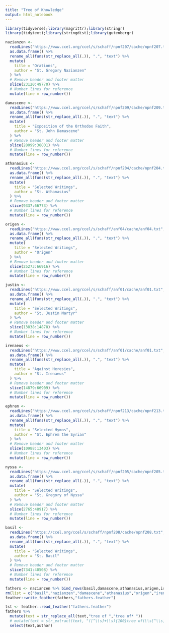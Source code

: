 ```yaml
---
title: "Tree of Knowledge"
output: html_notebook
---
```


```r
library(tidyverse);library(magrittr);library(stringr)
library(tidytext);library(stringdist);library(gutenbergr)
```

```r
nazianzen <- 
  readLines("https://www.ccel.org/ccel/s/schaff/npnf207/cache/npnf207.txt",skipNul = T) %>% 
  as.data.frame() %>%
  rename_all(funs(str_replace_all(.)), ".", "text") %>%
  mutate(
    title = "Orations",
    author = "St. Gregory Nazianzen"
  ) %>%
  # Remove header and footer matter
  slice(23120:49770) %>%
  # Number lines for reference
  mutate(line = row_number()) 
```

```r
damascene <- 
  readLines("https://www.ccel.org/ccel/s/schaff/npnf209/cache/npnf209.txt",skipNul = T) %>% 
  as.data.frame() %>%
  rename_all(funs(str_replace_all(.)), ".", "text") %>%
  mutate(
    title = "Exposition of the Orthodox Faith",
    author = "St. John Damascene"
  ) %>%
  # Remove header and footer matter
  slice(28099:38801) %>%
  # Number lines for reference
  mutate(line = row_number())
```

```r
athanasius <- 
  readLines("https://www.ccel.org/ccel/s/schaff/npnf204/cache/npnf204.txt",skipNul = T) %>% 
  as.data.frame() %>%
  rename_all(funs(str_replace_all(.)), ".", "text") %>%
  mutate(
    title = "Selected Writings",
    author = "St. Athanasius"
  ) %>%
  # Remove header and footer matter
  slice(9337:66773) %>%
  # Number lines for reference
  mutate(line = row_number())
```

```r
origen <- 
  readLines("https://www.ccel.org/ccel/s/schaff/anf04/cache/anf04.txt",skipNul = T) %>% 
  as.data.frame() %>%
  rename_all(funs(str_replace_all(.)), ".", "text") %>%
  mutate(
    title = "Selected Writings",
    author = "Origen"
  ) %>%
  # Remove header and footer matter
  slice(25273:66916) %>%
  # Number lines for reference
  mutate(line = row_number())
```

```r
justin <- 
  readLines("https://www.ccel.org/ccel/s/schaff/anf01/cache/anf01.txt",skipNul = T) %>% 
  as.data.frame() %>%
  rename_all(funs(str_replace_all(.)), ".", "text") %>%
  mutate(
    title = "Selected Writings",
    author = "St. Justin Martyr"
  ) %>%
  # Remove header and footer matter
  slice(13838:14878) %>%
  # Number lines for reference
  mutate(line = row_number())
```

```r
irenaeus <- 
  readLines("https://www.ccel.org/ccel/s/schaff/anf01/cache/anf01.txt",skipNul = T) %>% 
  as.data.frame() %>%
  rename_all(funs(str_replace_all(.)), ".", "text") %>%
  mutate(
    title = "Against Heresies",
    author = "St. Irenaeus"
  ) %>%
  # Remove header and footer matter
  slice(14879:66909) %>%
  # Number lines for reference
  mutate(line = row_number())
```

```r
ephrem <- 
  readLines("https://www.ccel.org/ccel/s/schaff/npnf213/cache/npnf213.txt",skipNul = T) %>% 
  as.data.frame() %>%
  rename_all(funs(str_replace_all(.)), ".", "text") %>%
  mutate(
    title = "Selected Hymns",
    author = "St. Ephrem the Syrian"
  ) %>%
  # Remove header and footer matter
  slice(10988:13403) %>%
  # Number lines for reference
  mutate(line = row_number())
```

```r
nyssa <- 
  readLines("https://www.ccel.org/ccel/s/schaff/npnf205/cache/npnf205.txt",skipNul = T) %>% 
  as.data.frame() %>%
  rename_all(funs(str_replace_all(.)), ".", "text") %>%
  mutate(
    title = "Selected Writings",
    author = "St. Gregory of Nyssa"
  ) %>%
  # Remove header and footer matter
  slice(2765:48917) %>%
  # Number lines for reference
  mutate(line = row_number())
```

```r
basil <- 
  readLines("https://ccel.org/ccel/s/schaff/npnf208/cache/npnf208.txt",skipNul = T) %>% 
  as.data.frame() %>%
  rename_all(funs(str_replace_all(.)), ".", "text") %>%
  mutate(
    title = "Selected Writings",
    author = "St. Basil"
  ) %>%
  # Remove header and footer matter
  slice(7341:40508) %>%
  # Number lines for reference
  mutate(line = row_number())
```

```r
fathers <- nazianzen %>% bind_rows(basil,damascene,athanasius,origen,irenaeus,justin,nyssa,ephrem)
rm(list = c("basil","nazianzen","damascene","athanasius","origen","irenaeus","justin","nyssa","ephrem"))
feather::write_feather(fathers,"fathers.feather")
```

```r
tst <- feather::read_feather("fathers.feather")
fathers %>%
  mutate(text = str_replace_all(text,"tree of ","tree of* "))
  # mutate(text = str_extract(text, "([^\\s]+\\s){100}tree of(\\s[^\\s]+){100}")) %>%
  select(text,author)
```

